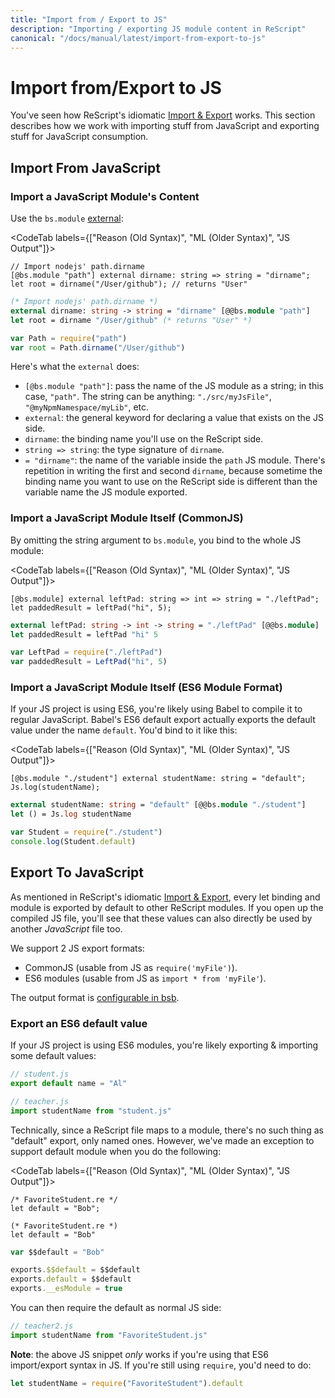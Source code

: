 ```yaml
---
title: "Import from / Export to JS"
description: "Importing / exporting JS module content in ReScript"
canonical: "/docs/manual/latest/import-from-export-to-js"
---
```


# Import from/Export to JS

You've seen how ReScript's idiomatic [Import & Export](import-export.md) works. This section describes how we work with importing stuff from JavaScript and exporting stuff for JavaScript consumption.

## Import From JavaScript

### Import a JavaScript Module's Content

Use the `bs.module` [external](external.md):

<CodeTab labels={["Reason (Old Syntax)", "ML (Older Syntax)", "JS Output"]}>

```re
// Import nodejs' path.dirname
[@bs.module "path"] external dirname: string => string = "dirname";
let root = dirname("/User/github"); // returns "User"
```

```ml
(* Import nodejs' path.dirname *)
external dirname: string -> string = "dirname" [@@bs.module "path"]
let root = dirname "/User/github" (* returns "User" *)
```

```js
var Path = require("path")
var root = Path.dirname("/User/github")
```

</CodeTab>

Here's what the `external` does:

- `[@bs.module "path"]`: pass the name of the JS module as a string; in this case, `"path"`. The string can be anything: `"./src/myJsFile"`, `"@myNpmNamespace/myLib"`, etc.
- `external`: the general keyword for declaring a value that exists on the JS side.
- `dirname`: the binding name you'll use on the ReScript side.
- `string => string`: the type signature of `dirname`.
- `= "dirname"`: the name of the variable inside the `path` JS module. There's repetition in writing the first and second `dirname`, because sometime the binding name you want to use on the ReScript side is different than the variable name the JS module exported.

### Import a JavaScript Module Itself (CommonJS)

By omitting the string argument to `bs.module`, you bind to the whole JS module:

<CodeTab labels={["Reason (Old Syntax)", "ML (Older Syntax)", "JS Output"]}>

```re
[@bs.module] external leftPad: string => int => string = "./leftPad";
let paddedResult = leftPad("hi", 5);
```

```ml
external leftPad: string -> int -> string = "./leftPad" [@@bs.module]
let paddedResult = leftPad "hi" 5
```

```js
var LeftPad = require("./leftPad")
var paddedResult = LeftPad("hi", 5)
```

</CodeTab>

### Import a JavaScript Module Itself (ES6 Module Format)

If your JS project is using ES6, you're likely using Babel to compile it to regular JavaScript. Babel's ES6 default export actually exports the default value under the name `default`. You'd bind to it like this:

<CodeTab labels={["Reason (Old Syntax)", "ML (Older Syntax)", "JS Output"]}>

```re
[@bs.module "./student"] external studentName: string = "default";
Js.log(studentName);
```

```ml
external studentName: string = "default" [@@bs.module "./student"]
let () = Js.log studentName
```

```js
var Student = require("./student")
console.log(Student.default)
```

</CodeTab>

## Export To JavaScript

As mentioned in ReScript's idiomatic [Import & Export](import-export.md), every let binding and module is exported by default to other ReScript modules. If you open up the compiled JS file, you'll see that these values can also directly be used by another _JavaScript_ file too.

We support 2 JS export formats:

- CommonJS (usable from JS as `require('myFile')`).
- ES6 modules (usable from JS as `import * from 'myFile'`).

The output format is [configurable in bsb](build-configuration.md#package-specs).

### Export an ES6 default value

If your JS project is using ES6 modules, you're likely exporting & importing some default values:

```js
// student.js
export default name = "Al"
```

```js
// teacher.js
import studentName from "student.js"
```

Technically, since a ReScript file maps to a module, there's no such thing as "default" export, only named ones. However, we've made an exception to support default module when you do the following:

<CodeTab labels={["Reason (Old Syntax)", "ML (Older Syntax)", "JS Output"]}>

```re
/* FavoriteStudent.re */
let default = "Bob";
```

```re
(* FavoriteStudent.re *)
let default = "Bob"
```

```js
var $$default = "Bob"

exports.$$default = $$default
exports.default = $$default
exports.__esModule = true
```

</CodeTab>

You can then require the default as normal JS side:

```js
// teacher2.js
import studentName from "FavoriteStudent.js"
```

**Note**: the above JS snippet _only_ works if you're using that ES6 import/export syntax in JS. If you're still using `require`, you'd need to do:

```js
let studentName = require("FavoriteStudent").default
```
